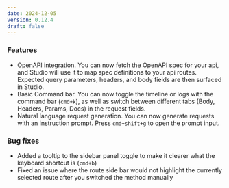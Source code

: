 ```yaml
---
date: 2024-12-05
version: 0.12.4
draft: false
---
```


### Features
* OpenAPI integration. You can now fetch the OpenAPI spec for your api, and Studio will use it to map spec definitions to your api routes. Expected query parameters, headers, and body fields are then surfaced in Studio.
* Basic Command bar. You can now toggle the timeline or logs with the command bar (`cmd+k`), as well as switch between different tabs (Body, Headers, Params, Docs) in the request fields.
* Natural language request generation. You can now generate requests with an instruction prompt. Press `cmd+shift+g` to open the prompt input.

### Bug fixes
* Added a tooltip to the sidebar panel toggle to make it clearer what the keyboard shortcut is (`cmd+b`)
* Fixed an issue where the route side bar would not highlight the currently selected route after you switched the method manually
